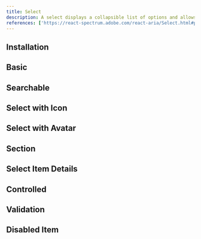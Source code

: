 ```yaml
---
title: Select
description: A select displays a collapsible list of options and allows a user to select one of them.
references: ['https://react-spectrum.adobe.com/react-aria/Select.html#props']
---
```


## Installation
<Install component='select' />

## Basic
<Demo center component='pickers/select/select-demo' />

## Searchable
<Demo component='pickers/select/select-searchable-demo' />

## Select with Icon
<Demo component='pickers/select/select-with-icon-demo' />

## Select with Avatar
<Demo component='pickers/select/select-with-avatar-demo' />

## Section
<Demo component='pickers/select/select-section-demo' />

## Select Item Details
<Demo component='pickers/select/select-item-details-demo' />

## Controlled
<Demo component='pickers/select/select-controlled-demo' />

## Validation
<Demo component='pickers/select/select-validation-demo' />

## Disabled Item
<Demo component='pickers/select/select-disabled-demo' />
